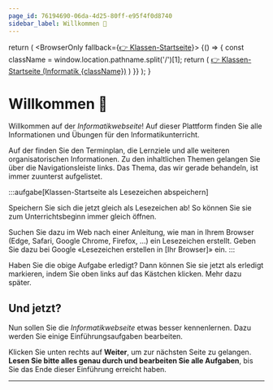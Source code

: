 ```yaml
---
page_id: 76194690-06da-4d25-80ff-e95f4f0d8740
sidebar_label: Willkommen 👋
---
```



  return (
    <BrowserOnly fallback={<a href='../home'>👉 Klassen-Startseite</a>}>
      {() => {
        const className = window.location.pathname.split('/')[1];
        return (
          <a href='../home'>👉 Klassen-Startseite (Informatik {className})</a>
        )
      }}
    </BrowserOnly>
  );
}

# Willkommen 👋
Willkommen auf der _Informatikwebseite_! Auf dieser Plattform finden Sie alle Informationen und Übungen für den Informatikunterricht.

Auf der <ClassStartPage /> finden Sie den Terminplan, die Lernziele und alle weiteren organisatorischen Informationen. Zu den inhaltlichen Themen gelangen Sie über die Navigationsleiste links. Das Thema, das wir gerade behandeln, ist immer zuunterst aufgelistet.

:::aufgabe[Klassen-Startseite als Lesezeichen abspeichern]
<TaskState id="6be11ecc-2e6b-4348-9bb3-59633fda5183" />

Speichern Sie sich die <ClassStartPage /> jetzt gleich als Lesezeichen ab! So können Sie sie zum Unterrichtsbeginn immer gleich öffnen.

Suchen Sie dazu im Web nach einer Anleitung, wie man in Ihrem Browser (Edge, Safari, Google Chrome, Firefox, …) ein Lesezeichen erstellt. Geben Sie dazu bei Google «Lesezeichen erstellen in [Ihr Browser]» ein.
:::


Haben Sie die obige Aufgabe erledigt? Dann können Sie sie jetzt als erledigt markieren, indem Sie oben links auf das Kästchen klicken. Mehr dazu später.

## Und jetzt?
Nun sollen Sie die _Informatikwebseite_ etwas besser kennenlernen. Dazu werden Sie einige Einführungsaufgaben bearbeiten.

Klicken Sie unten rechts auf __Weiter__, um zur nächsten Seite zu gelangen. **Lesen Sie bitte alles genau durch und bearbeiten Sie alle Aufgaben**, bis Sie das Ende dieser Einführung erreicht haben.

---